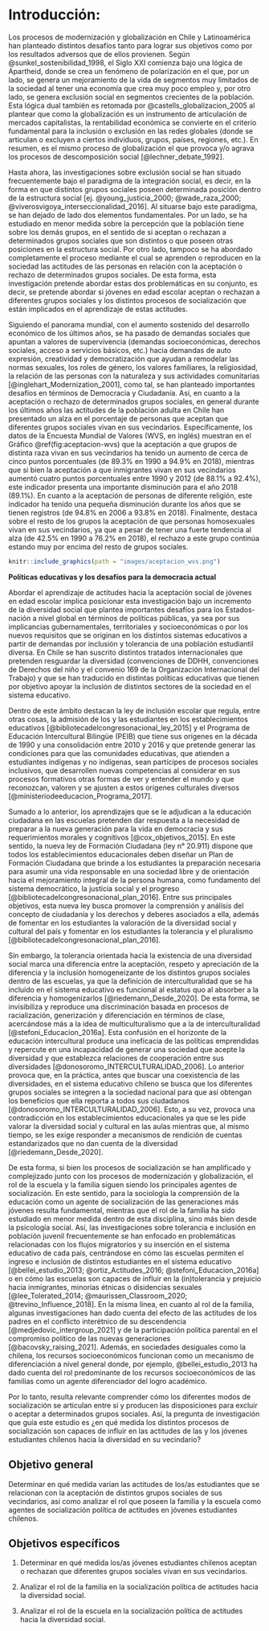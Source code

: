 # Introducción:

Los procesos de modernización y globalización en Chile y Latinoamérica han planteado distintos desafíos tanto para lograr sus objetivos como por los resultados adversos que de ellos provienen. Según @sunkel_sostenibilidad_1998, el Siglo XXI comienza bajo una lógica de Apartheid, donde se crea un fenómeno de polarización en el que, por un lado, se genera un mejoramiento de la vida de segmentos muy limitados de la sociedad al tener una economía que crea muy poco empleo y, por otro lado, se genera exclusión social en segmentos crecientes de la población. Esta lógica dual también es retomada por @castells_globalizacion_2005 al plantear que como la globalización es un instrumento de articulación de mercados capitalistas, la rentabilidad económica se convierte en el criterio fundamental para la inclusión o exclusión en las redes globales (donde se articulan o excluyen a ciertos individuos, grupos, países, regiones, etc.). En resumen, es el mismo proceso de globalización el que provoca y/o agrava los procesos de descomposición social [@lechner_debate_1992].

Hasta ahora, las investigaciones sobre exclusión social se han situado frecuentemente bajo el paradigma de la integración social, es decir, en la forma en que distintos grupos sociales poseen determinada posición dentro de la estructura social [ej. @young_justicia_2000; @wade_raza_2000; @viverosvigoya_interseccionalidad_2016]. Al situarse bajo este paradigma, se han dejado de lado dos elementos fundamentales. Por un lado, se ha estudiado en menor medida sobre la percepción que la población tiene sobre los demás grupos, en el sentido de si aceptan o rechazan a determinados grupos sociales que son distintos o que poseen otras posiciones en la estructura social. Por otro lado, tampoco se ha abordado completamente el proceso mediante el cual se aprenden o reproducen en la sociedad las actitudes de las personas en relación con la aceptación o rechazo de determinados grupos sociales. De esta forma, esta investigación pretende abordar estas dos problemáticas en su conjunto, es decir, se pretende abordar si jóvenes en edad escolar aceptan o rechazan a diferentes grupos sociales y los distintos procesos de socialización que están implicados en el aprendizaje de estas actitudes.

Siguiendo el panorama mundial, con el aumento sostenido del desarrollo económico de los últimos años, se ha pasado de demandas sociales que apuntan a valores de supervivencia (demandas socioeconómicas, derechos sociales, acceso a servicios básicos, etc.) hacia demandas de auto expresión, creatividad y democratización que ayudan a remodelar las normas sexuales, los roles de género, los valores familiares, la religiosidad, la relación de las personas con la naturaleza y sus actividades comunitarias [@inglehart_Modernization_2001], como tal, se han planteado importantes desafíos en términos de Democracia y Ciudadanía. Así, en cuanto a la aceptación o rechazo de determinados grupos sociales, en general durante los últimos años las actitudes de la población adulta en Chile han presentado un alza en el porcentaje de personas que aceptan que diferentes grupos sociales vivan en sus vecindarios. Específicamente, los datos de la Encuesta Mundial de Valores (WVS, en inglés) muestran en el Gráfico \@ref(fig:aceptacion-wvs) que la aceptación a que grupos de distinta raza vivan en sus vecindarios ha tenido un aumento de cerca de cinco puntos porcentuales (de 89.3% en 1990 a 94.9% en 2018), mientras que si bien la aceptación a que inmigrantes vivan en sus vecindarios aumentó cuatro puntos porcentuales entre 1990 y 2012 (de 88.1% a 92.4%), este indicador presenta una importante disminución para el año 2018 (89.1%). En cuanto a la aceptación de personas de diferente religión, este indicador ha tenido una pequeña disminución durante los años que se tienen registros (de 94.8% en 2006 a 93.8% en 2018). Finalmente, destaca sobre el resto de los grupos la aceptación de que personas homosexuales vivan en sus vecindarios, ya que a pesar de tener una fuerte tendencia al alza (de 42.5% en 1990 a 76.2% en 2018), el rechazo a este grupo continúa estando muy por encima del resto de grupos sociales.


```r
knitr::include_graphics(path = "images/aceptacion_wvs.png")
```

**Políticas educativas y los desafíos para la democracia actual**

Abordar el aprendizaje de actitudes hacia la aceptación social de jóvenes en edad escolar implica posicionar esta investigación bajo un incremento de la diversidad social que plantea importantes desafíos para los Estados-nación a nivel global en términos de políticas públicas, ya sea por sus implicancias gubernamentales, territoriales y socioeconómicas o por los nuevos requisitos que se originan en los distintos sistemas educativos a partir de demandas por inclusión y tolerancia de una población estudiantil diversa. En Chile se han suscrito distintos tratados internacionales que pretenden resguardar la diversidad (convenciones de DDHH, convenciones de Derechos del niño y el convenio 169 de la Organización Internacional del Trabajo) y que se han traducido en distintas políticas educativas que tienen por objetivo apoyar la inclusión de distintos sectores de la sociedad en el sistema educativo. 

Dentro de este ámbito destacan la ley de inclusión escolar que regula, entre otras cosas, la admisión de los y las estudiantes en los establecimientos educativos [@bibliotecadelcongresonacional_ley_2015] y el Programa de Educación Intercultural Bilingüe (PEIB) que tiene sus orígenes en la década de 1990 y una consolidación entre 2010 y 2016 y que pretende generar las condiciones para que las comunidades educativas, que atienden a estudiantes indígenas y no indígenas, sean partícipes de procesos sociales inclusivos, que desarrollen nuevas competencias al considerar en sus procesos formativos otras formas de ver y entender el mundo y que reconozcan, valoren y se ajusten a estos orígenes culturales diversos [@ministeriodeeducacion_Programa_2017].

Sumado a lo anterior, los aprendizajes que se le adjudican a la educación ciudadana en las escuelas pretenden dar respuesta a la necesidad de preparar a la nueva generación para la vida en democracia y sus requerimientos morales y cognitivos [@cox_objetivos_2015]. En este sentido, la nueva ley de Formación Ciudadana (ley n° 20.911) dispone que todos los establecimientos educacionales deben diseñar un Plan de Formación Ciudadana que brinde a los estudiantes la preparación necesaria para asumir una vida responsable en una sociedad libre y de orientación hacia el mejoramiento integral de la persona humana, como fundamento del sistema democrático, la justicia social y el progreso [@bibliotecadelcongresonacional_plan_2016]. Entre sus principales objetivos, esta nueva ley busca promover la comprensión y análisis del concepto de ciudadanía y los derechos y deberes asociados a ella, además de fomentar en los estudiantes la valoración de la diversidad social y cultural del país y fomentar en los estudiantes la tolerancia y el pluralismo [@bibliotecadelcongresonacional_plan_2016].

Sin embargo, la tolerancia orientada hacia la existencia de una diversidad social marca una diferencia entre la aceptación, respeto y apreciación de la diferencia y la inclusión homogeneizante de los distintos grupos sociales dentro de las escuelas, ya que la definición de interculturalidad que se ha incluido en el sistema educativo es funcional al estatus quo al absorber a la diferencia y homogenizarlos [@riedemann_Desde_2020]. De esta forma, se invisibiliza y reproduce una discriminación basada en procesos de racialización, generización y diferenciación en términos de clase, acercándose más a la idea de multiculturalismo que a la de interculturalidad [@stefoni_Educacion_2016a]. Esta confusión en el horizonte de la educación intercultural produce una ineficacia de las políticas emprendidas y repercute en una incapacidad de generar una sociedad que acepte la diversidad y que establezca relaciones de cooperación entre sus diversidades [@donosoromo_INTERCULTURALIDAD_2006]. Lo anterior provoca que, en la práctica, antes que buscar una coexistencia de las diversidades, en el sistema educativo chileno se busca que los diferentes grupos sociales se integren a la sociedad nacional para que así obtengan los beneficios que ella reporta a todos sus ciudadanos [@donosoromo_INTERCULTURALIDAD_2006]. Esto, a su vez, provoca una contradicción en los establecimientos educacionales ya que se les pide valorar la diversidad social y cultural en las aulas mientras que, al mismo tiempo, se les exige responder a mecanismos de rendición de cuentas estandarizados que no dan cuenta de la diversidad [@riedemann_Desde_2020].

De esta forma, si bien los procesos de socialización se han amplificado y complejizado junto con los procesos de modernización y globalización, el rol de la escuela y la familia siguen siendo los principales agentes de socialización. En este sentido, para la sociología la comprensión de la educación como un agente de socialización de las generaciones más jóvenes resulta fundamental, mientras que el rol de la familia ha sido estudiado en menor medida dentro de esta disciplina, sino más bien desde la psicología social. Así, las investigaciones sobre tolerancia e inclusión en población juvenil frecuentemente se han enfocado en problemáticas relacionadas con los flujos migratorios y su inserción en el sistema educativo de cada país, centrándose en cómo las escuelas permiten el ingreso e inclusión de distintos estudiantes en el sistema educativo [@bellei_estudio_2013; @ortiz_Actitudes_2016; @stefoni_Educacion_2016a] o en cómo las escuelas son capaces de influir en la (in)tolerancia y prejuicio hacia inmigrantes, minorías étnicas o disidencias sexuales [@lee_Tolerated_2014; @maurissen_Classroom_2020; @trevino_Influence_2018]. En la misma línea, en cuanto al rol de la familia, algunas investigaciones han dado cuenta del efecto de las actitudes de los padres en el conflicto interétnico de su descendencia [@medjedovic_intergroup_2021] y de la participación política parental en el compromiso político de las nuevas generaciones [@bacovsky_raising_2021]. Además, en sociedades desiguales como la chilena, los recursos socioeconómicos funcionan como un mecanismo de diferenciación a nivel general donde, por ejemplo, @bellei_estudio_2013 ha dado cuenta del rol predominante de los recursos socioeconómicos de las familias como un agente diferenciador del logro académico.

Por lo tanto, resulta relevante comprender cómo los diferentes modos de socialización se articulan entre sí y producen las disposiciones para excluir o aceptar a determinados grupos sociales. Así, la pregunta de investigación que guía este estudio es ¿en qué medida los distintos procesos de socialización son capaces de influir en las actitudes de las y los jóvenes estudiantes chilenos hacia la diversidad en su vecindario?


## Objetivo general

Determinar en qué medida varían las actitudes de los/as estudiantes que se relacionan con la aceptación de distintos grupos sociales de sus vecindarios, así como analizar el rol que poseen la familia y la escuela como agentes de socialización política de actitudes en jóvenes estudiantes chilenos.

## Objetivos específicos

1.	Determinar en qué medida los/as jóvenes estudiantes chilenos aceptan o rechazan que diferentes grupos sociales vivan en sus vecindarios.

2.	Analizar el rol de la familia en la socialización política de actitudes hacia la diversidad social.

3.	Analizar el rol de la escuela en la socialización política de actitudes hacia la diversidad social.
